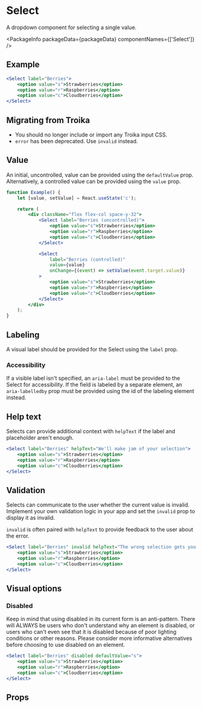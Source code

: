 
# Select

A dropdown component for selecting a single value.

<PackageInfo packageData={packageData} componentNames={['Select']} />

## Example

```jsx example
<Select label="Berries">
    <option value="s">Strawberries</option>
    <option value="r">Raspberries</option>
    <option value="c">Cloudberries</option>
</Select>
```

## Migrating from Troika

-   You should no longer include or import any Troika input CSS.
-   `error` has been deprecated. Use `invalid` instead.

## Value

An initial, uncontrolled, value can be provided using the `defaultValue` prop.
Alternatively, a controlled value can be provided using the `value` prop.

```jsx example
function Example() {
    let [value, setValue] = React.useState('c');

    return (
        <div className="flex flex-col space-y-32">
            <Select label="Berries (uncontrolled)">
                <option value="s">Strawberries</option>
                <option value="r">Raspberries</option>
                <option value="c">Cloudberries</option>
            </Select>

            <Select
                label="Berries (controlled)"
                value={value}
                onChange={(event) => setValue(event.target.value)}
            >
                <option value="s">Strawberries</option>
                <option value="r">Raspberries</option>
                <option value="c">Cloudberries</option>
            </Select>
        </div>
    );
}
```

## Labeling

A visual label should be provided for the Select using the `label` prop.

### Accessibility

If a visible label isn't specified, an `aria-label` must be provided to the
Select for accessibility. If the field is labeled by a separate element, an
`aria-labelledby` prop must be provided using the id of the labeling element
instead.

## Help text

Selects can provide additional context with `helpText` if the label and
placeholder aren't enough.

```jsx example
<Select label="Berries" helpText="We'll make jam of your selection">
    <option value="s">Strawberries</option>
    <option value="r">Raspberries</option>
    <option value="c">Cloudberries</option>
</Select>
```

## Validation

Selects can communicate to the user whether the current value is invalid.
Implement your own validation logic in your app and set the `invalid` prop to
display it as invalid.

`invalid` is often paired with `helpText` to provide feedback to the user about
the error.

```jsx example
<Select label="Berries" invalid helpText="The wrong selection gets you berried">
    <option value="s">Strawberries</option>
    <option value="r">Raspberries</option>
    <option value="c">Cloudberries</option>
</Select>
```

## Visual options

### Disabled

Keep in mind that using disabled in its current form is an anti-pattern. There will ALWAYS be users who don't understand why an element is disabled, or users who can't even see that it is disabled because of poor lighting conditions or other reasons. Please consider more informative alternatives before choosing to use disabled on an element.

```jsx example
<Select label="Berries" disabled defaultValue="s">
    <option value="s">Strawberries</option>
    <option value="r">Raspberries</option>
    <option value="c">Cloudberries</option>
</Select>
```

## Props

```props packages/select/src/Select.tsx

```
